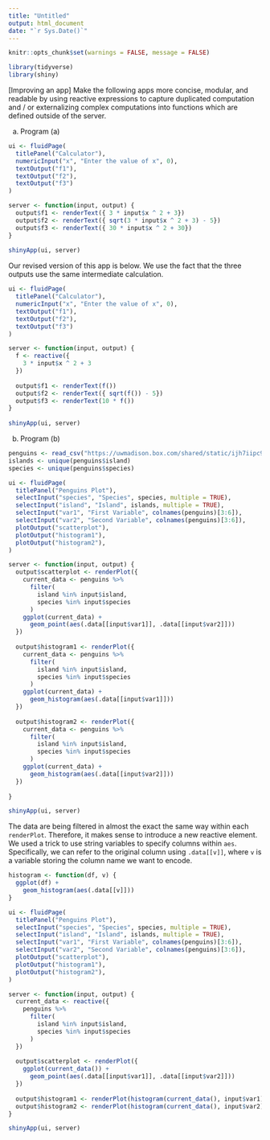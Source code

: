 ```yaml
---
title: "Untitled"
output: html_document
date: "`r Sys.Date()`"
---
```


```r
knitr::opts_chunk$set(warnings = FALSE, message = FALSE)
```

```r
library(tidyverse)
library(shiny)
```

[Improving an app] Make the following apps more concise, modular, and
readable by using reactive expressions to capture duplicated computation and /
or externalizing complex computations into functions which are defined outside
of the server.

a. Program (a)

```r
ui <- fluidPage(
  titlePanel("Calculator"),
  numericInput("x", "Enter the value of x", 0),
  textOutput("f1"),
  textOutput("f2"),
  textOutput("f3")
)

server <- function(input, output) {
  output$f1 <- renderText({ 3 * input$x ^ 2 + 3})
  output$f2 <- renderText({ sqrt(3 * input$x ^ 2 + 3) - 5})
  output$f3 <- renderText({ 30 * input$x ^ 2 + 30})
}
    
shinyApp(ui, server)
```

Our revised version of this app is below. We use the fact that the three outputs
use the same intermediate calculation.

```r
ui <- fluidPage(
  titlePanel("Calculator"),
  numericInput("x", "Enter the value of x", 0),
  textOutput("f1"),
  textOutput("f2"),
  textOutput("f3")
)

server <- function(input, output) {
  f <- reactive({
    3 * input$x ^ 2 + 3
  })
  
  output$f1 <- renderText(f())
  output$f2 <- renderText({ sqrt(f()) - 5})
  output$f3 <- renderText(10 * f())
}
    
shinyApp(ui, server)
```


b. Program (b)
    
```r
penguins <- read_csv("https://uwmadison.box.com/shared/static/ijh7iipc9ect1jf0z8qa2n3j7dgem1gh.csv")
islands <- unique(penguins$island)
species <- unique(penguins$species)

ui <- fluidPage(
  titlePanel("Penguins Plot"),
  selectInput("species", "Species", species, multiple = TRUE),
  selectInput("island", "Island", islands, multiple = TRUE),
  selectInput("var1", "First Variable", colnames(penguins)[3:6]),
  selectInput("var2", "Second Variable", colnames(penguins)[3:6]),
  plotOutput("scatterplot"),
  plotOutput("histogram1"),
  plotOutput("histogram2"),
)

server <- function(input, output) {
  output$scatterplot <- renderPlot({
    current_data <- penguins %>%
      filter(
        island %in% input$island,
        species %in% input$species
      )
    ggplot(current_data) +
      geom_point(aes(.data[[input$var1]], .data[[input$var2]]))
  })
  
  output$histogram1 <- renderPlot({
    current_data <- penguins %>%
      filter(
        island %in% input$island,
        species %in% input$species
      )
    ggplot(current_data) +
      geom_histogram(aes(.data[[input$var1]]))
  })
  
  output$histogram2 <- renderPlot({
    current_data <- penguins %>%
      filter(
        island %in% input$island,
        species %in% input$species
      )
    ggplot(current_data) +
      geom_histogram(aes(.data[[input$var2]]))
  })
  
}

shinyApp(ui, server)
```

The data are being filtered in almost the exact the same way within each
`renderPlot`. Therefore, it makes sense to introduce a new reactive element. We
used a trick to use string variables to specify columns within `aes`.
Specifically, we can refer to the original column using `.data[[v]]`, where `v`
is a variable storing the column name we want to encode.

```r
histogram <- function(df, v) {
  ggplot(df) +
    geom_histogram(aes(.data[[v]]))
}

ui <- fluidPage(
  titlePanel("Penguins Plot"),
  selectInput("species", "Species", species, multiple = TRUE),
  selectInput("island", "Island", islands, multiple = TRUE),
  selectInput("var1", "First Variable", colnames(penguins)[3:6]),
  selectInput("var2", "Second Variable", colnames(penguins)[3:6]),
  plotOutput("scatterplot"),
  plotOutput("histogram1"),
  plotOutput("histogram2"),
)

server <- function(input, output) {
  current_data <- reactive({
    penguins %>%
      filter(
        island %in% input$island,
        species %in% input$species
      )
  })
  
  output$scatterplot <- renderPlot({
    ggplot(current_data()) +
      geom_point(aes(.data[[input$var1]], .data[[input$var2]]))
  })
  
  output$histogram1 <- renderPlot(histogram(current_data(), input$var1))
  output$histogram2 <- renderPlot(histogram(current_data(), input$var2))
}

shinyApp(ui, server)
```
